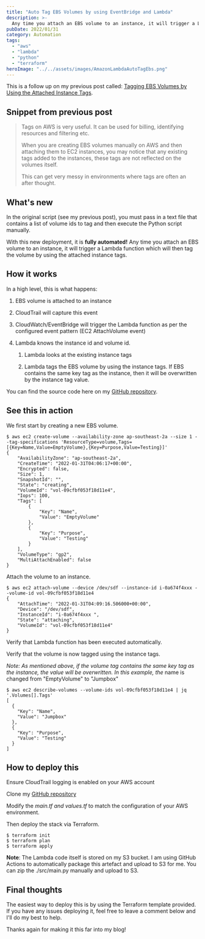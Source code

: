 ```yaml
---
title: "Auto Tag EBS Volumes by using EventBridge and Lambda"
description: >-
  Any time you attach an EBS volume to an instance, it will trigger a Lambda function which will then tag the volume by using the attached instance tags.
pubDate: 2022/01/31
category: Automation
tags:
  - "aws"
  - "lambda"
  - "python"
  - "terraform"
heroImage: "../../assets/images/AmazonLambdaAutoTagEbs.png"
---
```


This is a follow up on my previous post called: [Tagging EBS Volumes by Using the Attached Instance Tags](https://lexdsolutions.com/2021/11/aws-tagging-ebs-volumes-by-using-the-attached-instance-tags/).

## Snippet from previous post

> Tags on AWS is very useful. It can be used for billing, identifying resources and filtering etc.
>
> When you are creating EBS volumes manually on AWS and then attaching them to EC2 instances, you may notice that any existing tags added to the instances, these tags are not reflected on the volumes itself.
>
> This can get very messy in environments where tags are often an after thought.

## What's new

In the original script (see my previous post), you must pass in a text file that contains a list of volume ids to tag and then execute the Python script manually.

With this new deployment, it is **fully automated!** Any time you attach an EBS volume to an instance, it will trigger a Lambda function which will then tag the volume by using the attached instance tags.

## How it works

In a high level, this is what happens:

1. EBS volume is attached to an instance

3. CloudTrail will capture this event

5. CloudWatch/EventBridge will trigger the Lambda function as per the configured event pattern (EC2 AttachVolume event)

7. Lambda knows the instance id and volume id.
    1. Lambda looks at the existing instance tags

    3. Lambda tags the EBS volume by using the instance tags. If EBS contains the same key tag as the instance, then it will be overwritten by the instance tag value.

You can find the source code here on my [GitHub repository](https://github.com/88lexd/lexd-solutions/tree/main/archived-wordpress/3-app-configuration/lambda-auto-tag-ebs-volumes).

## See this in action

We first start by creating a new EBS volume.

```
$ aws ec2 create-volume --availability-zone ap-southeast-2a --size 1 --tag-specifications 'ResourceType=volume,Tags=[{Key=Name,Value=EmptyVolume},{Key=Purpose,Value=Testing}]'
{
    "AvailabilityZone": "ap-southeast-2a",
    "CreateTime": "2022-01-31T04:06:17+00:00",
    "Encrypted": false,
    "Size": 1,
    "SnapshotId": "",
    "State": "creating",
    "VolumeId": "vol-09cfbf053f18d11e4",
    "Iops": 100,
    "Tags": [
        {
            "Key": "Name",
            "Value": "EmptyVolume"
        },
        {
            "Key": "Purpose",
            "Value": "Testing"
        }
    ],
    "VolumeType": "gp2",
    "MultiAttachEnabled": false
}
```

Attach the volume to an instance.

```
$ aws ec2 attach-volume --device /dev/sdf --instance-id i-0a674f4xxx --volume-id vol-09cfbf053f18d11e4
{
    "AttachTime": "2022-01-31T04:09:16.506000+00:00",
    "Device": "/dev/sdf",
    "InstanceId": "i-0a674f4xxx ",
    "State": "attaching",
    "VolumeId": "vol-09cfbf053f18d11e4"
}
```

Verify that Lambda function has been executed automatically.

<ImageZoom src="/images/2022-01-31-15_10_25-CloudWatch-Management-Console.png" client:load />

Verify that the volume is now tagged using the instance tags.

_Note: As mentioned above, if the volume tag contains the same key tag as the instance, the value will be overwritten. In this example, the_ name is changed from "EmptyVolume" to "Jumpbox"

```
$ aws ec2 describe-volumes --volume-ids vol-09cfbf053f18d11e4 | jq '.Volumes[].Tags'
[
  {
    "Key": "Name",
    "Value": "Jumpbox"
  },
  {
    "Key": "Purpose",
    "Value": "Testing"
  }
]
```

## How to deploy this

Ensure CloudTrail logging is enabled on your AWS account

Clone my [GitHub repository](https://github.com/88lexd/lexd-solutions/tree/main/archived-wordpress/3-app-configuration/lambda-auto-tag-ebs-volumes)

Modify the _main.tf and values.tf_ to match the configuration of your AWS environment.

Then deploy the stack via Terraform.

```
$ terraform init
$ terraform plan
$ terraform apply
```

**Note**: The Lambda code itself is stored on my S3 bucket. I am using GitHub Actions to automatically package this artefact and upload to S3 for me. You can zip the ./src/main.py manually and upload to S3.

## Final thoughts

The easiest way to deploy this is by using the Terraform template provided. If you have any issues deploying it, feel free to leave a comment below and I'll do my best to help.

Thanks again for making it this far into my blog!
